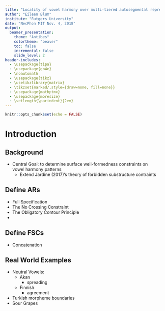 ```yaml
---
title: "Locality of vowel harmony over multi-tiered autosegmental representations"
author: "Eileen Blum"
institute: "Rutgers University"
date: "NecPhon MIT Nov. 4, 2018"
output: 
  beamer_presentation:
    theme: "Antibes"
    colortheme: "beaver"
    toc: false
    incremental: false
    slide_level: 2
header-includes:
  - \usepackage{tipa}
  - \usepackage{gb4e}
  - \noautomath
  - \usepackage{tikz}
  - \usetikzlibrary{matrix}
  - \tikzset{marked/.style={draw=none, fill=none}}
  - \usepackage{mathptmx}
  - \usepackage{moresize}
  - \setlength{\parindent}{2em}
---
```


```r
knitr::opts_chunk$set(echo = FALSE)
```
# Introduction

## Background

* Central Goal: to determine surface well-formedness constraints on vowel harmony patterns
    + Extend Jardine (2017)'s theory of forbidden substructure contraints
    


## Define ARs

* Full Specification
* The No Crossing Constraint
* The Obligatory Contour Principle
* 


## Define FSCs

* Concatenation

## Real World Examples

* Neutral Vowels:
    + Akan
        - spreading
    + Finnish
        - agreement
* Turkish morpheme boundaries
* Sour Grapes

